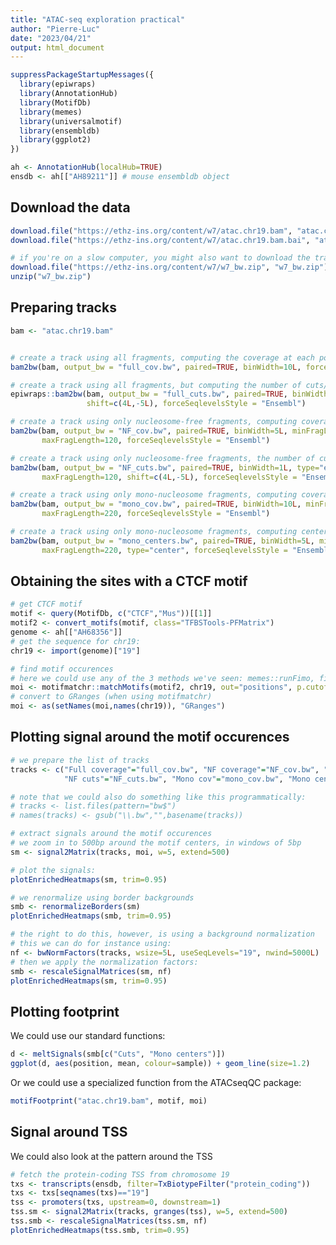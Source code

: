 ```yaml
---
title: "ATAC-seq exploration practical"
author: "Pierre-Luc"
date: "2023/04/21"
output: html_document
---
```


```r
suppressPackageStartupMessages({
  library(epiwraps)
  library(AnnotationHub)
  library(MotifDb)
  library(memes)
  library(universalmotif)
  library(ensembldb)
  library(ggplot2)
})

ah <- AnnotationHub(localHub=TRUE)
ensdb <- ah[["AH89211"]] # mouse ensembldb object
```


## Download the data

```r
download.file("https://ethz-ins.org/content/w7/atac.chr19.bam", "atac.chr19.bam")
download.file("https://ethz-ins.org/content/w7/atac.chr19.bam.bai", "atac.chr19.bam.bai")
```


```r
# if you're on a slow computer, you might also want to download the tracks that we're generating below:
download.file("https://ethz-ins.org/content/w7/w7_bw.zip", "w7_bw.zip")
unzip("w7_bw.zip")
```


## Preparing tracks

```r
bam <- "atac.chr19.bam"


# create a track using all fragments, computing the coverage at each position (and force Ensembl naming)
bam2bw(bam, output_bw = "full_cov.bw", paired=TRUE, binWidth=10L, forceSeqlevelsStyle = "Ensembl")

# create a track using all fragments, but computing the number of cuts/insertion sites at each position
epiwraps::bam2bw(bam, output_bw = "full_cuts.bw", paired=TRUE, binWidth=1L, type="ends", 
                 shift=c(4L,-5L), forceSeqlevelsStyle = "Ensembl")

# create a track using only nucleosome-free fragments, computing coverage
bam2bw(bam, output_bw = "NF_cov.bw", paired=TRUE, binWidth=5L, minFragLength=30, 
       maxFragLength=120, forceSeqlevelsStyle = "Ensembl")

# create a track using only nucleosome-free fragments, the number of cuts/insertion sites at each position
bam2bw(bam, output_bw = "NF_cuts.bw", paired=TRUE, binWidth=1L, type="ends", minFragLength=30, 
       maxFragLength=120, shift=c(4L,-5L), forceSeqlevelsStyle = "Ensembl")

# create a track using only mono-nucleosome fragments, computing coverage
bam2bw(bam, output_bw = "mono_cov.bw", paired=TRUE, binWidth=10L, minFragLength=140,
       maxFragLength=220, forceSeqlevelsStyle = "Ensembl")

# create a track using only mono-nucleosome fragments, computing centers
bam2bw(bam, output_bw = "mono_centers.bw", paired=TRUE, binWidth=5L, minFragLength=140,
       maxFragLength=220, type="center", forceSeqlevelsStyle = "Ensembl")
```


## Obtaining the sites with a CTCF motif

```r
# get CTCF motif
motif <- query(MotifDb, c("CTCF","Mus"))[[1]]
motif2 <- convert_motifs(motif, class="TFBSTools-PFMatrix")
genome <- ah[["AH68356"]]
# get the sequence for chr19:
chr19 <- import(genome)["19"]

# find motif occurences
# here we could use any of the 3 methods we've seen: memes::runFimo, findMotifInstances, or this:
moi <- motifmatchr::matchMotifs(motif2, chr19, out="positions", p.cutoff=1e-5)[[1]]
# convert to GRanges (when using motifmatchr)
moi <- as(setNames(moi,names(chr19)), "GRanges")
```

## Plotting signal around the motif occurences

```r
# we prepare the list of tracks
tracks <- c("Full coverage"="full_cov.bw", "NF coverage"="NF_cov.bw", "All cuts"="full_cuts.bw",
            "NF cuts"="NF_cuts.bw", "Mono cov"="mono_cov.bw", "Mono centers"="mono_centers.bw")

# note that we could also do something like this programmatically:
# tracks <- list.files(pattern="bw$")
# names(tracks) <- gsub("\\.bw","",basename(tracks))

# extract signals around the motif occurences
# we zoom in to 500bp around the motif centers, in windows of 5bp
sm <- signal2Matrix(tracks, moi, w=5, extend=500)

# plot the signals:
plotEnrichedHeatmaps(sm, trim=0.95)

# we renormalize using border backgrounds
smb <- renormalizeBorders(sm)
plotEnrichedHeatmaps(smb, trim=0.95)

# the right to do this, however, is using a background normalization
# this we can do for instance using:
nf <- bwNormFactors(tracks, wsize=5L, useSeqLevels="19", nwind=5000L)
# then we apply the normalization factors:
smb <- rescaleSignalMatrices(sm, nf)
plotEnrichedHeatmaps(sm, trim=0.95)
```


## Plotting footprint

We could use our standard functions:

```r
d <- meltSignals(smb[c("Cuts", "Mono centers")])
ggplot(d, aes(position, mean, colour=sample)) + geom_line(size=1.2)
```
Or we could use a specialized function from the ATACseqQC package:

```r
motifFootprint("atac.chr19.bam", motif, moi)
```

## Signal around TSS

We could also look at the pattern around the TSS

```r
# fetch the protein-coding TSS from chromosome 19
txs <- transcripts(ensdb, filter=TxBiotypeFilter("protein_coding"))
txs <- txs[seqnames(txs)=="19"]
tss <- promoters(txs, upstream=0, downstream=1)
tss.sm <- signal2Matrix(tracks, granges(tss), w=5, extend=500)
tss.smb <- rescaleSignalMatrices(tss.sm, nf)
plotEnrichedHeatmaps(tss.smb, trim=0.95)
```



